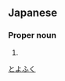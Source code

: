 ==Japanese==
{{ja-kanjitab|豊|福}}

===Proper noun===
{{ja-pos|proper|とよふく}}

# {{surname|lang=ja}}

[[Category:Japanese surnames|とよふく]]